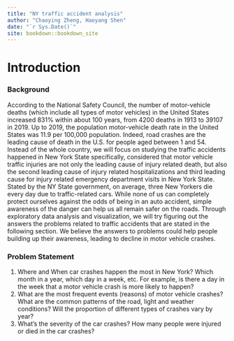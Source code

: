 ```yaml
--- 
title: "NY traffic accident analysis"
author: "Chaoying Zheng, Haoyang Shen"
date: "`r Sys.Date()`"
site: bookdown::bookdown_site
---
```


# Introduction


### Background
According to the National Safety Council, the number of motor-vehicle deaths (which include all types of motor vehicles) in the United States increased 831% within about 100 years, from 4200 deaths in 1913 to 39107 in 2019. Up to 2019, the population motor-vehicle death rate in the United States was 11.9 per 100,000 population. Indeed, road crashes are the leading cause of death in the U.S. for people aged between 1 and 54.  
Instead of the whole country, we will focus on studying the traffic accidents happened in New York State specifically, considered that motor vehicle traffic injuries are not only the leading cause of injury related death, but also the second leading cause of injury related hospitalizations and third leading cause for injury related emergency department visits in New York State. Stated by the NY State government, on average, three New Yorkers die every day due to traffic-related cars. While none of us can completely protect ourselves against the odds of being in an auto accident, simple awareness of the danger can help us all remain safer on the roads. Through exploratory data analysis and visualization, we will try figuring out the answers the problems related to traffic accidents that are stated in the following section. We believe the answers to problems could help people building up their awareness, leading to decline in motor vehicle crashes.  

### Problem Statement

1. Where and When car crashes happen the most in New York? Which month in a year, which day in a week, etc. For example, is there a day in the week that a motor vehicle crash is more likely to happen? 
2. What are the most frequent events (reasons) of motor vehicle crashes? What are the common patterns of the road, light and weather conditions? Will the proportion of different types of crashes vary by year? 
3. What’s the severity of the car crashes? How many people were injured or died in the car crashes? 